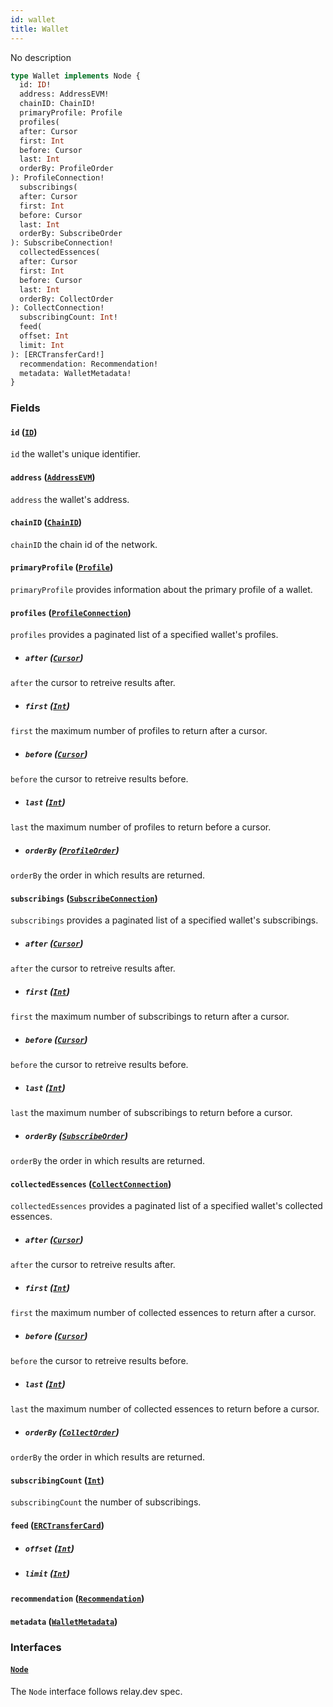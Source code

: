 ```yaml
---
id: wallet
title: Wallet
---
```



No description

```graphql
type Wallet implements Node {
  id: ID!
  address: AddressEVM!
  chainID: ChainID!
  primaryProfile: Profile
  profiles(
  after: Cursor
  first: Int
  before: Cursor
  last: Int
  orderBy: ProfileOrder
): ProfileConnection!
  subscribings(
  after: Cursor
  first: Int
  before: Cursor
  last: Int
  orderBy: SubscribeOrder
): SubscribeConnection!
  collectedEssences(
  after: Cursor
  first: Int
  before: Cursor
  last: Int
  orderBy: CollectOrder
): CollectConnection!
  subscribingCount: Int!
  feed(
  offset: Int
  limit: Int
): [ERCTransferCard!]
  recommendation: Recommendation!
  metadata: WalletMetadata!
}
```


### Fields

#### `id` ([`ID`](/reference/scalars/id))

`id` the wallet's unique identifier.


#### `address` ([`AddressEVM`](/reference/scalars/address-evm))

`address` the wallet's address.


#### `chainID` ([`ChainID`](/reference/scalars/chain-id))

`chainID` the chain id of the network.


#### `primaryProfile` ([`Profile`](/reference/objects/profile))

`primaryProfile` provides information about the primary profile of a wallet.


#### `profiles` ([`ProfileConnection`](/reference/objects/profile-connection))

`profiles` provides a paginated list of a specified wallet's profiles.
- ##### `after` ([`Cursor`](/reference/scalars/cursor))

`after` the cursor to retreive results after.


- ##### `first` ([`Int`](/reference/scalars/int))

`first` the maximum number of profiles to return after a cursor.


- ##### `before` ([`Cursor`](/reference/scalars/cursor))

`before` the cursor to retreive results before.


- ##### `last` ([`Int`](/reference/scalars/int))

`last` the maximum number of profiles to return before a cursor.


- ##### `orderBy` ([`ProfileOrder`](/reference/inputs/profile-order))

`orderBy` the order in which results are returned.


#### `subscribings` ([`SubscribeConnection`](/reference/objects/subscribe-connection))

`subscribings` provides a paginated list of a specified wallet's subscribings.
- ##### `after` ([`Cursor`](/reference/scalars/cursor))

`after` the cursor to retreive results after.


- ##### `first` ([`Int`](/reference/scalars/int))

`first` the maximum number of subscribings to return after a cursor.


- ##### `before` ([`Cursor`](/reference/scalars/cursor))

`before` the cursor to retreive results before.


- ##### `last` ([`Int`](/reference/scalars/int))

`last` the maximum number of subscribings to return before a cursor.


- ##### `orderBy` ([`SubscribeOrder`](/reference/inputs/subscribe-order))

`orderBy` the order in which results are returned.


#### `collectedEssences` ([`CollectConnection`](/reference/objects/collect-connection))

`collectedEssences` provides a paginated list of a specified wallet's collected essences.
- ##### `after` ([`Cursor`](/reference/scalars/cursor))

`after` the cursor to retreive results after.


- ##### `first` ([`Int`](/reference/scalars/int))

`first` the maximum number of collected essences to return after a cursor.


- ##### `before` ([`Cursor`](/reference/scalars/cursor))

`before` the cursor to retreive results before.


- ##### `last` ([`Int`](/reference/scalars/int))

`last` the maximum number of collected essences to return before a cursor.


- ##### `orderBy` ([`CollectOrder`](/reference/inputs/collect-order))

`orderBy` the order in which results are returned.


#### `subscribingCount` ([`Int`](/reference/scalars/int))

`subscribingCount` the number of subscribings.


#### `feed` ([`ERCTransferCard`](/reference/objects/erctransfer-card))


- ##### `offset` ([`Int`](/reference/scalars/int))




- ##### `limit` ([`Int`](/reference/scalars/int))




#### `recommendation` ([`Recommendation`](/reference/objects/recommendation))




#### `metadata` ([`WalletMetadata`](/reference/objects/wallet-metadata))




### Interfaces

#### [`Node`](/reference/interfaces/node) 

The `Node` interface follows relay.dev spec.




